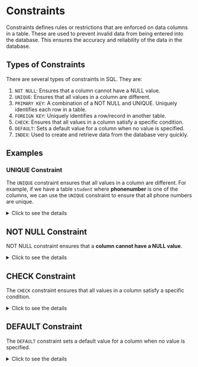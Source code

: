 
# Constraints

Constraints defines rules or restrictions that are enforced on data columns in a table. These are used to prevent invalid data from being entered into the database. This ensures the accuracy and reliability of the data in the database.

## Types of Constraints

There are several types of constraints in SQL. They are:

1. `NOT NULL`: Ensures that a column cannot have a NULL value.
2. `UNIQUE`: Ensures that all values in a column are different.
3. `PRIMARY KEY`: A combination of a NOT NULL and UNIQUE. Uniquely identifies each row in a table.
4. `FOREIGN KEY`: Uniquely identifies a row/record in another table.
5. `CHECK`: Ensures that all values in a column satisfy a specific condition.
6. `DEFAULT`: Sets a default value for a column when no value is specified.
7. `INDEX`: Used to create and retrieve data from the database very quickly.

## Examples

### UNIQUE Constraint

The `UNIQUE` constraint ensures that all values in a column are different. For example, if we have a table `student` where **phonenumber** is one of the columns, we can use the `UNIQUE` constraint to ensure that all phone numbers are unique.

<details>
  <summary>Click to see the details</summary>

Let's create a table `student` with a `phonenumber` column and add a `UNIQUE` constraint to it.

```sql filename="table.sql"
CREATE TABLE IF NOT EXISTS student (
phonenumber INT UNIQUE
);
```

<Callout>
  This will ensure that all phone numbers in the `student` table are unique.
</Callout>

**Expected Output for wrong query:**

```sql filename="example_query.sql"
-- Inserting values in college
INSERT INTO student (phonenumber) VALUES
(1323),(1233344),(1323);
```

**Output:**

![UNIQUE Error](../../public/sql/constraints_unique_error.png)

**Correct way:**

```sql filename="example_query.sql"
-- Inserting values in college
INSERT INTO student (phonenumber) VALUES
(1323),(1233344);
```

**Output:**

![UNIQUE Error Fix](../../public/sql/constraints_unique_error_fix.png)

</details>

## NOT NULL Constraint

NOT NULL constraint ensures that a **column cannot have a NULL value**.

<details>
  <summary>Click to see the details</summary>

Let's create a table `student` with a `name` and `age` column. We will add a `NOT NULL` constraint to the `age` column.

```sql filename="table.sql" {3}
CREATE TABLE IF NOT EXISTS student (
name VARCHAR(50),
age INT NOT NULL
);
```

The `NOT NULL` constraint ensures that a column **cannot have a NULL value**. In the above example, the `age` column cannot have a NULL value.

**Example:**

```sql filename="example_query.sql"
INSERT INTO student (name) VALUES ('Swayam');
```

**Output:**

![NOT NULL Error](../../public/sql/constraints_not_null_error.png)

**Correct Code:**

```sql filename="example_query.sql"
INSERT INTO student (name, age) VALUES ('Swayam', 22);
```

**Output:**

![NOT NULL Error Fix](../../public/sql/constraints_not_null_error_fix.png)

<Callout>
  The `NOT NULL` constraint ensures that the `age` column cannot have a NULL
  value.
</Callout>

</details>

## CHECK Constraint

The `CHECK` constraint ensures that all values in a column satisfy a specific condition.

<details>
  <summary>Click to see the details</summary>

Let's create a table `student` with a `age` column. We will add a `CHECK` constraint to the `age` column to ensure that the age is greater than 18.

```sql filename="table.sql" {3}
CREATE TABLE IF NOT EXISTS student (
name VARCHAR(50),
age INT CHECK (age > 18)
);
```

<Callout>
  The `CHECK` constraint ensures that all values in the `age` column are greater
  than 18.
</Callout>

**Example:**

```sql filename="example_query.sql"
INSERT INTO student (name, age) VALUES ('Swayam', 16);
```

**Output:**

![CHECK Error](../../public/sql/constraints_check_error.png)

**Correct Code:**

```sql filename="example_query.sql"
INSERT INTO student (name, age) VALUES ('Swayam', 18);
```

**Output:**

![CHECK Error Fix](../../public/sql/constraints_check_error_fix.png)

</details>

## DEFAULT Constraint

The `DEFAULT` constraint sets a default value for a column when no value is specified.

<details>
  <summary>Click to see the details</summary>

Let's create a table `student` with a `school` column. We will add a `DEFAULT` constraint to the `school` column to set a default value.

```sql filename="table.sql"
CREATE TABLE IF NOT EXISTS student (
name VARCHAR(50),
school VARCHAR(50) DEFAULT 'GHRCEM',
age INT NOT NULL CHECK (age >=18)
);
```

<Callout>
  The `DEFAULT` constraint sets the default value of the `school` column to
  'GHRCEM'.
</Callout>

**Example:**

```sql filename="example_query.sql"
INSERT INTO student (name, age)
VALUES ('Swayam', 22);
```

**Output:**

![DEFAULT Error](../../public/sql/constraints_default.png)

</details>
